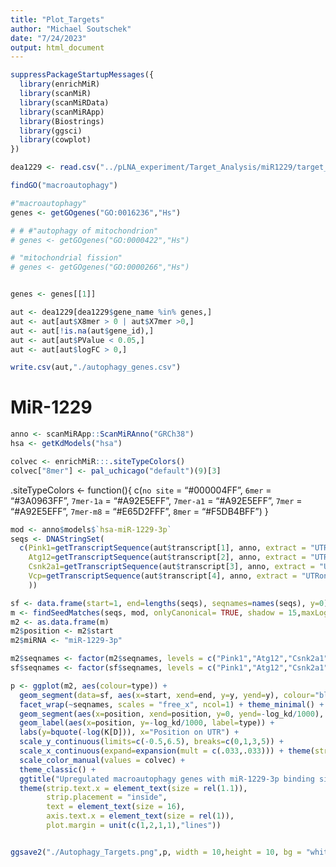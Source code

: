 ```yaml
---
title: "Plot_Targets"
author: "Michael Soutschek"
date: "7/24/2023"
output: html_document
---
```



```r
suppressPackageStartupMessages({
  library(enrichMiR)
  library(scanMiR)
  library(scanMiRData)
  library(scanMiRApp)
  library(Biostrings)
  library(ggsci)
  library(cowplot)
})

```

```r
dea1229 <- read.csv("../pLNA_experiment/Target_Analysis/miR1229/target_data/dea1229_targets_genebased.csv")
```


```r
findGO("macroautophagy")

#"macroautophagy"
genes <- getGOgenes("GO:0016236","Hs")

# # #"autophagy of mitochondrion" 
# genes <- getGOgenes("GO:0000422","Hs")

# "mitochondrial fission" 
# genes <- getGOgenes("GO:0000266","Hs")


genes <- genes[[1]]
```


```r
aut <- dea1229[dea1229$gene_name %in% genes,]
aut <- aut[aut$X8mer > 0 | aut$X7mer >0,]
aut <- aut[!is.na(aut$gene_id),]
aut <- aut[aut$PValue < 0.05,]
aut <- aut[aut$logFC > 0,]

write.csv(aut,"./autophagy_genes.csv")
```



# MiR-1229
```r
anno <- scanMiRApp::ScanMiRAnno("GRCh38")
hsa <- getKdModels("hsa")
```

```r
colvec <- enrichMiR:::.siteTypeColors()
colvec["8mer"] <- pal_uchicago("default")(9)[3]
```


.siteTypeColors <- function(){
  c(`no site` = "#000004FF",
    `6mer` = "#3A0963FF",
    `7mer-1a` = "#A92E5EFF",
    `7mer-a1` = "#A92E5EFF",
    `7mer` = "#A92E5EFF",
    `7mer-m8` = "#E65D2FFF",
    `8mer` = "#F5DB4BFF")
}



```r
mod <- anno$models$`hsa-miR-1229-3p`
seqs <- DNAStringSet(
  c(Pink1=getTranscriptSequence(aut$transcript[1], anno, extract = "UTRonly")[[1]],
    Atg12=getTranscriptSequence(aut$transcript[2], anno, extract = "UTRonly")[[1]],
    Csnk2a1=getTranscriptSequence(aut$transcript[3], anno, extract = "UTRonly")[[1]],
    Vcp=getTranscriptSequence(aut$transcript[4], anno, extract = "UTRonly")[[1]]
    ))

sf <- data.frame(start=1, end=lengths(seqs), seqnames=names(seqs), y=0)
m <- findSeedMatches(seqs, mod, onlyCanonical= TRUE, shadow = 15,maxLogKd = c(-0.3,-0.3))
m2 <- as.data.frame(m)
m2$position <- m2$start
m2$miRNA <- "miR-1229-3p"

```



```r
m2$seqnames <- factor(m2$seqnames, levels = c("Pink1","Atg12","Csnk2a1","Vcp"))
sf$seqnames <- factor(sf$seqnames, levels = c("Pink1","Atg12","Csnk2a1","Vcp"))

p <- ggplot(m2, aes(colour=type)) + 
  geom_segment(data=sf, aes(x=start, xend=end, y=y, yend=y), colour="black") + 
  facet_wrap(~seqnames, scales = "free_x", ncol=1) + theme_minimal() +
  geom_segment(aes(x=position, xend=position, y=0, yend=-log_kd/1000), size=2) +
  geom_label(aes(x=position, y=-log_kd/1000, label=type)) +
  labs(y=bquote(-log(K[D])), x="Position on UTR") + 
  scale_y_continuous(limits=c(-0.5,6.5), breaks=c(0,1,3,5)) +
  scale_x_continuous(expand=expansion(mult = c(.033,.033))) + theme(strip.text=element_text(face="bold") ) +
  scale_color_manual(values = colvec) +
  theme_classic() +
  ggtitle("Upregulated macroautophagy genes with miR-1229-3p binding sites") +
  theme(strip.text.x = element_text(size = rel(1.1)),
        strip.placement = "inside",
        text = element_text(size = 16), 
        axis.text.x = element_text(size = rel(1)),
        plot.margin = unit(c(1,2,1,1),"lines"))


ggsave2("./Autophagy_Targets.png",p, width = 10,height = 10, bg = "white")
```















